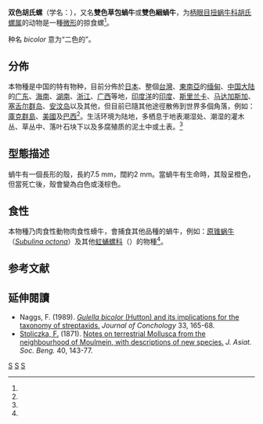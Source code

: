 {{Speciesbox
 | image = Huttonella bicolor shell.png
 | taxon = Gullela bicolor
 | authority = Hutton, 1834{{r|WoRMS_875235}}
 | display_parents = 3
 | synonyms =
* ''Huttonella bicolor'' {{small|(Hutton, 1834)}}{{r|id11136|Hutton 1834}}
* ''Indoennea bicolor'' {{small|(Hutton, 1834)}}{{r|shell_1982 |shelldoc_000050|shelldoc_000133}}
}}

'''双色胡氏螺'''（学名：''{{lang|la|Gullela bicolor}}''），又名'''雙色草包蝸牛'''{{r|shell_1982 |shelldoc_000130|shelldoc_100070}}或'''雙色綑蝸牛'''{{r|shelldoc_000050|shelldoc_100004}}，为[[柄眼目|柄眼目]][[扭蜗牛科|扭蜗牛科]][[胡氏螺属|胡氏螺属]]的动物{{r|fl |shell_1982}}是一種[[微小貝|微形]]的掠食螺<ref name="Santos 2008" />。

种名 ''bicolor'' 意为“二色的”。

==分佈==
本物種是中国的特有物种，目前分佈於[[日本|日本]]{{r|shell_1982}}、整個[[台灣|台灣]]{{r|shell_1982|shelldoc_000050 |shelldoc_000133}}、[[東南亞|東南亞]]{{r|shell_1982}}的[[缅甸|缅甸]]{{r|id11136}}、[[中国大陆|中国大陆]]的[[广东|广东]]、[[海南|海南]]、[[湖南|湖南]]、[[浙江|浙江]]、[[广西|广西]]等地{{r|id11136}}，[[印度洋|印度洋]]的[[印度|印度]]{{r|shell_1982}}、[[斯里兰卡|斯里兰卡]]{{r|id11136}}、[[马达加斯加|马达加斯加]]{{r|id11136}}、
[[塞舌尔群岛|塞舌尔群岛]]{{r|id11136}}、[[安汶岛|安汶岛]]{{r|id11136}}以及其他，但目前已隨其他途徑散佈到世界多個角落，例如：[[庫克群島|庫克群島]]{{r|WoRMS_875235|Brook 2010}}、[[美國|美國]]{{r|shell_1982}}及[[巴西|巴西]]<ref name="Santos 2008" />。生活环境为陆地，多栖息于地表潮湿处{{r|shell_1982}}、潮湿的灌木丛、草丛中、落叶石块下以及多腐殖质的泥土中或土表。<ref name='id11136'/>

==型態描述==
蝸牛有一個長形的殼，長約7.5 mm，闊約2 mm。當蝸牛有生命時，其殼呈橙色，但當死亡後，殼會變為白色或淺棕色。

==食性==
本物種乃肉食性動物肉食性螖牛，會捕食其他品種的蝸牛，例如：[[原锥蜗牛|原锥蜗牛]]（''[[Subulina_octona|Subulina octona]]''）及其他[[虹蛹螺科|虹蛹螺科]]（{{lang|la|[[Pupillidae|Pupillidae]]}}）的物種<ref name="fl" />。

== 参考文献 ==
{{reflist |refs=
<ref name="Brook 2010">{{cite book
 |last=Brook |first=F. J.
 |year=2010
 |title=Coastal landsnail fauna of Rarotonga, Cook Islands: systematics, diversity, biogeography, faunal history, and environmental influences.
 |journal=''[[Tuhinga|Tuhinga]]''
 |volume=21 |pages=161-252 |language=en }}</ref>
<ref name="fl">{{cite book |last1=Auffenberg |first1=K. |last2=Strange |first2=L. A. |url=http://entnemdept.ufl.edu/creatures/misc/gastro/snail_eating_snails.htm |title=Snail-eating snails of Florida |id=EENY-251 |publisher=University of Florida IFAS |edition=revised |year=2011 |language=en |access-date=2017-03-22 |archive-date=2021-01-07 |archive-url=https://web.archive.org/web/20210107101202/http://entnemdept.ufl.edu/creatures/misc/gastro/snail_eating_snails.htm |dead-url=no }}</ref>
<ref name="Hutton 1834">Hutton T. (1834). On the land shells of India. ''[[Journal_of_the_Asiatic_Society_of_Bengal|Journal of the Asiatic Society of Bengal]]'' Calcutta '''3'''(26): 86 (description); 93 (name).</ref>
<ref name='id11136'>{{cite web| url =http://www.bioinfo.cn/db05/BjdwSpecies.php?action=view&id=11136| deadurl =yes| archive-url =https://web.archive.org/web/20160305080159/http://www.bioinfo.cn/db05/BjdwSpecies.php?action=view&id=11136| title =双色胡氏螺| work =《中国动物物种编目数据库》| publisher =中国科学院微生物研究所| author =中国科学院动物研究所| access-date =2009-04-28| archive-date =2016-03-05| language =zh-hans}}</ref>
<ref name="Santos 2008">{{cite journal |authors=dos Santos, S. B., et al. |year=2008 |url=http://revistaseletronicas.pucrs.br/ojs/index.php/fabio/article/viewFile/222/4720 |title=First record of the micro-predator ''Huttonella bicolor'' (Hutton, 1834) (Gastropoda, Streptaxidae) on Rio de Janeiro City, Brazil. |journal=''[[Biociências|Biociências]]'' |volume=16 |issue=2 |pages=145-48 |language=en |access-date=2017-03-22 |archive-date=2012-03-09 |archive-url=https://web.archive.org/web/20120309221856/http://revistaseletronicas.pucrs.br/ojs/index.php/fabio/article/viewFile/222/4720 |dead-url=no }}</ref>
<ref name="shell_1982">{{cite web
 |url=http://shell.sinica.edu.tw/chinese/shellbase_detail.php?science_no=1982
 |title=国际贝库：双色草包蜗牛
 |publisher=台湾贝类资料库
 |access-date=2018-04-04
 |language=zh-hant
 |archive-date=2016-03-04
 |archive-url=https://web.archive.org/web/20160304125456/http://shell.sinica.edu.tw/chinese/shellbase_detail.php?science_no=1982
 |dead-url=no
 }}</ref>
<ref name="shelldoc_000050">{{shelldoc_000050}}</ref>
<ref name="shelldoc_000133">{{shelldoc_000133}}</ref>
<ref name="shelldoc_100004">{{shelldoc_100004}}</ref>
<ref name="shelldoc_100070">{{shelldoc_100070}}</ref>
<ref name="shelldoc_200001">{{shelldoc_200001}}</ref>
<ref name="shelldoc_200109">{{shelldoc_200109}}</ref>
<ref name="shelldoc_200114">{{shelldoc_200114}}</ref>
<ref name="shelldoc_200139">{{shelldoc_200139}}</ref>
<ref name="shelldoc_200155">{{shelldoc_200155}}</ref>
<ref name="shelldoc_620090707001">{{shelldoc_620090707001}}</ref>
<ref name="WoRMS_875235">{{WoRMS |id=875235
 |last=Marshall |first=Bruce
 |date=2016-05-04 |accessdate=2018-04-04
 |title=''Gulella bicolor'' (Hutton, 1834) }}</ref>
}}

==延伸閱讀==
*Naggs, F. (1989). [http://www.conchsoc.org/node/4984 ''Gulella bicolor'' (Hutton) and its implications for the taxonomy of streptaxids.]{{Wayback|url=http://www.conchsoc.org/node/4984 |date=20180404201426 }} ''Journal of Conchology'' 33, 165-68.
* [[Ferdinand_Stoliczka|Stoliczka, F.]] (1871). [http://malaypeninsularsnail.lifedesks.org/node/661 Notes on terrestrial Mollusca from the neighbourhood of Moulmein, with descriptions of new species.]{{Webarchive|url=https://archive.today/20130918030124/http://malaypeninsularsnail.lifedesks.org/node/661 |date=2013-09-18 }} ''J. Asiat. Soc. Beng.'' 40, 143-77.

{{Taxonbar|from=Q3076170}}

[[Category:胡氏螺属|S]]
[[Category:1834年描述的动物|S]]
[[Category:中国特有动物|S]]